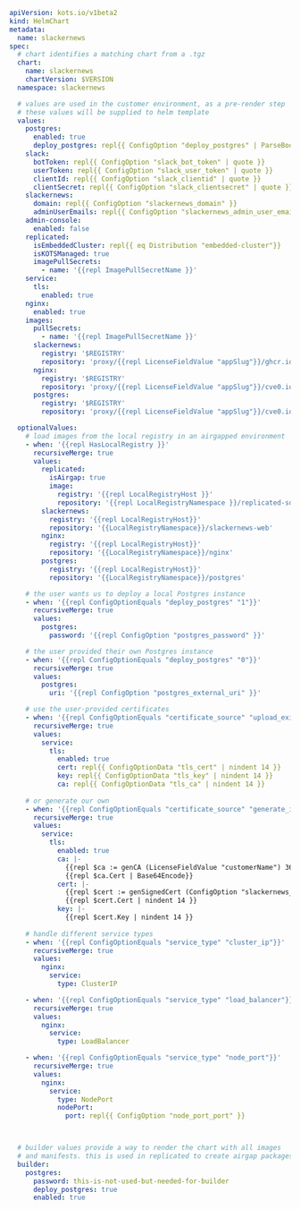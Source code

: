 ```yaml
apiVersion: kots.io/v1beta2
kind: HelmChart
metadata:
  name: slackernews
spec:
  # chart identifies a matching chart from a .tgz
  chart:
    name: slackernews
    chartVersion: $VERSION
  namespace: slackernews

  # values are used in the customer environment, as a pre-render step
  # these values will be supplied to helm template
  values:
    postgres:
      enabled: true
      deploy_postgres: repl{{ ConfigOption "deploy_postgres" | ParseBool }}
    slack:
      botToken: repl{{ ConfigOption "slack_bot_token" | quote }}
      userToken: repl{{ ConfigOption "slack_user_token" | quote }}
      clientId: repl{{ ConfigOption "slack_clientid" | quote }}
      clientSecret: repl{{ ConfigOption "slack_clientsecret" | quote }}
    slackernews:
      domain: repl{{ ConfigOption "slackernews_domain" }}
      adminUserEmails: repl{{ ConfigOption "slackernews_admin_user_emails" | quote }}
    admin-console:
      enabled: false
    replicated:
      isEmbeddedCluster: repl{{ eq Distribution "embedded-cluster"}}
      isKOTSManaged: true
      imagePullSecrets:
        - name: '{{repl ImagePullSecretName }}'
    service:
      tls:
        enabled: true
    nginx:
      enabled: true
    images:
      pullSecrets:
        - name: '{{repl ImagePullSecretName }}'
      slackernews:
        registry: '$REGISTRY'
        repository: 'proxy/{{repl LicenseFieldValue "appSlug"}}/ghcr.io/$NAMESPACE/slackernews-web'
      nginx:
        registry: '$REGISTRY'
        repository: 'proxy/{{repl LicenseFieldValue "appSlug"}}/cve0.io/nginx'
      postgres:
        registry: '$REGISTRY'
        repository: 'proxy/{{repl LicenseFieldValue "appSlug"}}/cve0.io/postgres'

  optionalValues:
    # load images from the local registry in an airgapped environment
    - when: '{{repl HasLocalRegistry }}'
      recursiveMerge: true
      values:
        replicated:
          isAirgap: true
          image:
            registry: '{{repl LocalRegistryHost }}'
            repository: '{{repl LocalRegistryNamespace }}/replicated-sdk-image'
        slackernews:
          registry: '{{repl LocalRegistryHost}}'
          repository: '{{LocalRegistryNamespace}}/slackernews-web'
        nginx:
          registry: '{{repl LocalRegistryHost}}'
          repository: '{{LocalRegistryNamespace}}/nginx'
        postgres:
          registry: '{{repl LocalRegistryHost}}'
          repository: '{{LocalRegistryNamespace}}/postgres'

    # the user wants us to deploy a local Postgres instance
    - when: '{{repl ConfigOptionEquals "deploy_postgres" "1"}}'
      recursiveMerge: true
      values:
        postgres:
          password: '{{repl ConfigOption "postgres_password" }}'

    # the user provided their own Postgres instance
    - when: '{{repl ConfigOptionEquals "deploy_postgres" "0"}}'
      recursiveMerge: true
      values:
        postgres:
          uri: '{{repl ConfigOption "postgres_external_uri" }}'

    # use the user-provided certificates 
    - when: '{{repl ConfigOptionEquals "certificate_source" "upload_existing"}}'
      recursiveMerge: true
      values:
        service:
          tls:
            enabled: true
            cert: repl{{ ConfigOptionData "tls_cert" | nindent 14 }}
            key: repl{{ ConfigOptionData "tls_key" | nindent 14 }}
            ca: repl{{ ConfigOptionData "tls_ca" | nindent 14 }}
          
    # or generate our own
    - when: '{{repl ConfigOptionEquals "certificate_source" "generate_internal"}}'
      recursiveMerge: true
      values:
        service:
          tls:
            enabled: true
            ca: |-
              {{repl $ca := genCA (LicenseFieldValue "customerName") 365 }}
              {{repl $ca.Cert | Base64Encode}}
            cert: |-
              {{repl $cert := genSignedCert (ConfigOption "slackernews_domain") nil (list (ConfigOption "slackernews_domain")) 365 $ca }}
              {{repl $cert.Cert | nindent 14 }}
            key: |-
              {{repl $cert.Key | nindent 14 }}
             
    # handle different service types
    - when: '{{repl ConfigOptionEquals "service_type" "cluster_ip"}}'
      recursiveMerge: true
      values:
        nginx:
          service:
            type: ClusterIP

    - when: '{{repl ConfigOptionEquals "service_type" "load_balancer"}}'
      recursiveMerge: true
      values:
        nginx:
          service:
            type: LoadBalancer

    - when: '{{repl ConfigOptionEquals "service_type" "node_port"}}'
      recursiveMerge: true
      values:
        nginx:
          service:
            type: NodePort
            nodePort:
              port: repl{{ ConfigOption "node_port_port" }}



  # builder values provide a way to render the chart with all images
  # and manifests. this is used in replicated to create airgap packages
  builder:
    postgres:
      password: this-is-not-used-but-needed-for-builder
      deploy_postgres: true
      enabled: true
```      